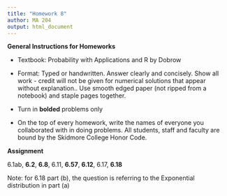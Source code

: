 ```yaml
---
title: "Homework 8"
author: MA 204
output: html_document
---
```


**General Instructions for Homeworks**

- Textbook: 	Probability with Applications and R by Dobrow

- Format: 	Typed or handwritten. Answer clearly and concisely. Show all work - credit will not be given for numerical solutions that appear without explanation.. Use smooth edged paper (not ripped from a notebook) and staple pages together.

- Turn in **bolded** problems only

- On the top of every homework, write the names of everyone you collaborated with in doing problems. All students, staff and faculty are bound by the Skidmore College Honor Code.


**Assignment**

6.1ab, **6.2**, **6.8**, 6.11, **6.57**, **6.12**, 6.17, **6.18**

Note: for 6.18 part (b), the question is referring to the Exponential distribution in part (a) 



